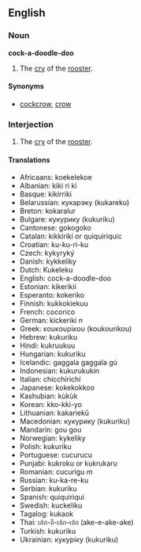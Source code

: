 ==English==
===Noun===
'''cock-a-doodle-doo'''

#The [[cry]] of the [[rooster]].

====Synonyms====
*[[cockcrow]], [[crow]]

===Interjection===

#The [[cry]] of the [[rooster]].

====Translations====
* Africaans: koekelekoe
* Albanian: kiki ri ki
* Basque: kikirriki
* Belarussian: кукарэку (kukareku)
* Breton: kokaralur
* Bulgare: кукурику (kukuriku)
* Cantonese: gokogoko
* Catalan: kikkirikí or quiquiriquic
* Croatian: ku-ku-ri-ku
* Czech: kykyryký
* Danish: kykkeliky
* Dutch: Kukeleku 
* English: cock-a-doodle-doo 
* Estonian: kikerikii
* Esperanto: kokeriko
* Finnish: kukkokiekuu
* French: cocorico
* German: kickeriki ''n''
* Greek: κουκουρίκου (koukourikou)
* Hebrew: kukuriku
* Hindi: kukruukuu
* Hungarian: kukuriku 
* Icelandic: gaggala gaggala gú
* Indonesian: kukurukukin
* Italian: chicchirichí
* Japanese: kokekokkoo
* Kashubian: kùkùk
* Korean: kko-kki-yo
* Lithuanian: kakariekū
* Macedonian: кукурику (kukuriku)
* Mandarin: gou gou
* Norwegian: kykeliky
* Polish: kukuriku 
* Portuguese: cucurucu
* Punjabi: kukroku or kukrukaru
* Romanian: cucurigu ''m''
* Russian: ku-ka-re-ku
* Serbian: kukuriku
* Spanish: quiquiriquí 
* Swedish: kuckeliku
* Tagalog: kukaok
* Thai: เอ้ก-อี-เอ้ก-เอ้ก (ake-e-ake-ake)
* Turkish: kukuriku
* Ukrainian: кукуріку (kukuriku)